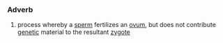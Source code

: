 ===Adverb===
# process whereby a [[sperm]] fertilizes an [[ovum]], but does not contribute [[genetic]] material to the resultant [[zygote]]